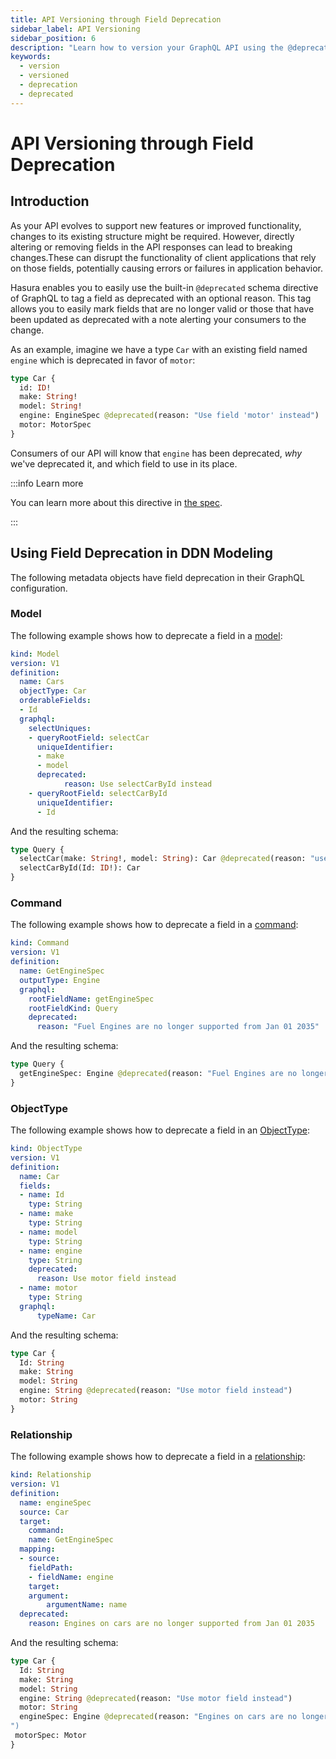 ```yaml
---
title: API Versioning through Field Deprecation
sidebar_label: API Versioning
sidebar_position: 6
description: "Learn how to version your GraphQL API using the @deprecated tag."
keywords:
  - version
  - versioned
  - deprecation
  - deprecated
---
```


# API Versioning through Field Deprecation

## Introduction

As your API evolves to support new features or improved functionality, changes to its existing structure might be
required. However, directly altering or removing fields in the API responses can lead to breaking changes.These can
disrupt the functionality of client applications that rely on those fields, potentially causing errors or failures in
application behavior.

Hasura enables you to easily use the built-in `@deprecated` schema directive of GraphQL to tag a field as deprecated
with an optional reason. This tag allows you to easily mark fields that are no longer valid or those that have been
updated as deprecated with a note alerting your consumers to the change.

As an example, imagine we have a type `Car` with an existing field named `engine` which is deprecated in favor of
`motor`:

```graphql
type Car {
  id: ID!
  make: String!
  model: String!
  engine: EngineSpec @deprecated(reason: "Use field 'motor' instead")
  motor: MotorSpec
}
```

Consumers of our API will know that `engine` has been deprecated, _why_ we've deprecated it, and which field to use in
its place.

:::info Learn more

You can learn more about this directive in [the spec](https://spec.graphql.org/October2021/#sec-Field-Deprecation).

:::

## Using Field Deprecation in DDN Modeling

The following metadata objects have field deprecation in their GraphQL configuration.

### Model

The following example shows how to deprecate a field in a [model](/supergraph-modeling/models.mdx):

```yaml
kind: Model
version: V1
definition:
  name: Cars
  objectType: Car
  orderableFields:
  - Id
  graphql:
	selectUniques:
	- queryRootField: selectCar
  	  uniqueIdentifier:
  	  - make
  	  - model
  	  deprecated:
    	    reason: Use selectCarById instead
	- queryRootField: selectCarById
  	  uniqueIdentifier:
  	  - Id
```

And the resulting schema:

```graphql
type Query {
  selectCar(make: String!, model: String): Car @deprecated(reason: "use selectCarById instead")
  selectCarById(Id: ID!): Car
}
```

### Command

The following example shows how to deprecate a field in a [command](/supergraph-modeling/commands.mdx):

```yaml
kind: Command
version: V1
definition:
  name: GetEngineSpec
  outputType: Engine
  graphql:
	rootFieldName: getEngineSpec
	rootFieldKind: Query
	deprecated:
  	  reason: "Fuel Engines are no longer supported from Jan 01 2035"
```

And the resulting schema:

```graphql
type Query {
  getEngineSpec: Engine @deprecated(reason: "Fuel Engines are no longer supported from Jan 01 2035")
}
```

### ObjectType

The following example shows how to deprecate a field in an
[ObjectType](/supergraph-modeling/types.mdx#objecttype-objecttype):

```yaml
kind: ObjectType
version: V1
definition:
  name: Car
  fields:
  - name: Id
	type: String
  - name: make
	type: String
  - name: model
	type: String
  - name: engine
	type: String
	deprecated:
  	  reason: Use motor field instead
  - name: motor
	type: String
  graphql:
      typeName: Car
```

And the resulting schema:

```graphql
type Car {
  Id: String
  make: String
  model: String
  engine: String @deprecated(reason: "Use motor field instead")
  motor: String
}
```

### Relationship

The following example shows how to deprecate a field in a [relationship](/supergraph-modeling/relationships.mdx):

```yaml
kind: Relationship
version: V1
definition:
  name: engineSpec
  source: Car
  target:
	command:
  	name: GetEngineSpec
  mapping:
  - source:
  	fieldPath:
  	- fieldName: engine
	target:
  	argument:
    	argumentName: name
  deprecated:
	reason: Engines on cars are no longer supported from Jan 01 2035
```

And the resulting schema:

```graphql
type Car {
  Id: String
  make: String
  model: String
  engine: String @deprecated(reason: "Use motor field instead")
  motor: String
  engineSpec: Engine @deprecated(reason: "Engines on cars are no longer supported from Jan 01 2035
")
 motorSpec: Motor
}
```
